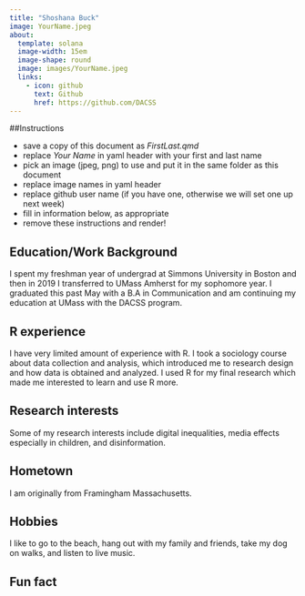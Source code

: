 ```yaml
---
title: "Shoshana Buck"
image: YourName.jpeg
about:
  template: solana
  image-width: 15em
  image-shape: round
  image: images/YourName.jpeg
  links:
    - icon: github
      text: Github
      href: https://github.com/DACSS
---
```


##Instructions

-   save a copy of this document as *FirstLast.qmd*
-   replace *Your Name* in yaml header with your first and last name
-   pick an image (jpeg, png) to use and put it in the same folder as this document
-   replace image names in yaml header
-   replace github user name (if you have one, otherwise we will set one up next week)
-   fill in information below, as appropriate
-   remove these instructions and render!

## Education/Work Background

I spent my freshman year of undergrad at Simmons University in Boston and then in 2019 I transferred to UMass Amherst for my sophomore year. I graduated this past May with a B.A in Communication and am continuing my education at UMass with the DACSS program.

## R experience

I have very limited amount of experience with R. I took a sociology course about data collection and analysis, which introduced me to research design and how data is obtained and analyzed. I used R for my final research which made me interested to learn and use R more.

## Research interests

Some of my research interests include digital inequalities, media effects especially in children, and disinformation.

## Hometown

I am originally from Framingham Massachusetts.

## Hobbies

I like to go to the beach, hang out with my family and friends, take my dog on walks, and listen to live music.

## Fun fact
